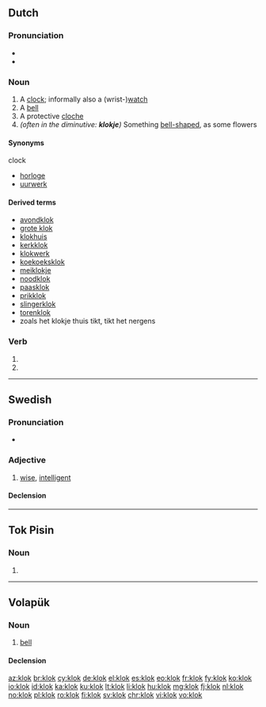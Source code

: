 ==Dutch==

===Pronunciation===
* {{rhymes|ɔk|lang=nl}}
* {{audio|Nl-klok.ogg|audio|lang=nl}}

===Noun===
{{nl-noun|f|-en|klokje}}

# A [[clock]]; informally also a (wrist-)[[watch]]
# A [[bell]]
# A protective [[cloche]]
# ''(often in the diminutive: '''klokje''')'' Something [[bell-shaped]], as some flowers

====Synonyms====
clock
* [[horloge]] {{g2|n}}
* [[uurwerk]] {{g2|n}}

====Derived terms====
{{top3}}
* [[avondklok]]
* [[grote klok]]
* [[klokhuis]] {{g2|n}}
* [[kerkklok]]
* [[klokwerk]] {{g2|n}}
* [[koekoeksklok]]
* [[meiklokje]] {{g2|n}}
* [[noodklok]]
* [[paasklok]]
* [[prikklok]]
* [[slingerklok]]
* [[torenklok]]
* zoals het klokje thuis tikt, tikt het nergens
{{bottom}}

===Verb===
{{nl-verb-form}}

# {{nl-verb form of|p=1|n=sg|t=pres|m=ind|klokken}}
# {{nl-verb form of|m=imp|klokken}}

----

==Swedish==

===Pronunciation===
* {{audio|Sv-klok.ogg|audio|lang=sv}}

===Adjective===
{{head|sv|adjective}}

# [[wise]], [[intelligent]]

====Declension====
{{sv-adj-reg}}

----

==Tok Pisin==

===Noun===
{{head|tpi|noun}}

# {{alternative form of|kilok|lang=tpi}}

----

==Volapük==

===Noun===
{{vo-noun}}

# [[bell]]

====Declension====
{{vo-decl-noun}}

[[az:klok]]
[[br:klok]]
[[cy:klok]]
[[de:klok]]
[[el:klok]]
[[es:klok]]
[[eo:klok]]
[[fr:klok]]
[[fy:klok]]
[[ko:klok]]
[[io:klok]]
[[id:klok]]
[[ka:klok]]
[[ku:klok]]
[[lt:klok]]
[[li:klok]]
[[hu:klok]]
[[mg:klok]]
[[fj:klok]]
[[nl:klok]]
[[no:klok]]
[[pl:klok]]
[[ro:klok]]
[[fi:klok]]
[[sv:klok]]
[[chr:klok]]
[[vi:klok]]
[[vo:klok]]